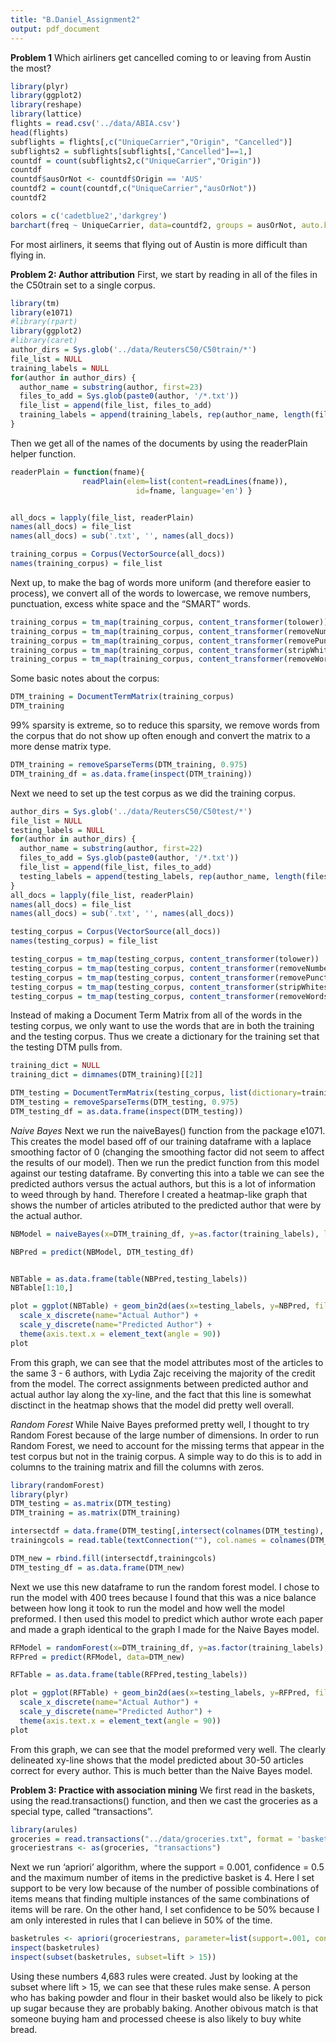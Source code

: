 ```yaml
---
title: "B.Daniel_Assignment2"
output: pdf_document
---
```

**Problem 1**
Which airliners get cancelled coming to or leaving from Austin the most? 
```r
library(plyr)
library(ggplot2)
library(reshape)
library(lattice)
flights = read.csv('../data/ABIA.csv')
head(flights)
subflights = flights[,c("UniqueCarrier","Origin", "Cancelled")]
subflights2 = subflights[subflights[,"Cancelled"]==1,]
countdf = count(subflights2,c("UniqueCarrier","Origin"))
countdf
countdf$ausOrNot <- countdf$Origin == 'AUS'
countdf2 = count(countdf,c("UniqueCarrier","ausOrNot"))
countdf2
```

```r
colors = c('cadetblue2','darkgrey')
barchart(freq ~ UniqueCarrier, data=countdf2, groups = ausOrNot, auto.key = list(space = "right", rows = 2, title = "Departing from Austin", cex.title =1), main = "The number of cancelled flights in 2008 at ABIA", xlab = "Unique Carrier ID", ylab = "Number of flights cancelled", par.settings=list(superpose.polygon=list(col=colors)))
```
For most airliners, it seems that flying out of Austin is more difficult than flying in. 


**Problem 2: Author attribution**
First, we start by reading in all of the files in the C50train set to a single corpus.
```r
library(tm)
library(e1071)
#library(rpart)
library(ggplot2)
#library(caret)
author_dirs = Sys.glob('../data/ReutersC50/C50train/*')
file_list = NULL
training_labels = NULL
for(author in author_dirs) {
  author_name = substring(author, first=23)
  files_to_add = Sys.glob(paste0(author, '/*.txt'))
  file_list = append(file_list, files_to_add)
  training_labels = append(training_labels, rep(author_name, length(files_to_add)))
}
```

Then we get all of the names of the documents by using the readerPlain helper function.
```r
readerPlain = function(fname){
				readPlain(elem=list(content=readLines(fname)), 
							id=fname, language='en') }


all_docs = lapply(file_list, readerPlain) 
names(all_docs) = file_list
names(all_docs) = sub('.txt', '', names(all_docs))

training_corpus = Corpus(VectorSource(all_docs))
names(training_corpus) = file_list
```

Next up, to make the bag of words more uniform (and therefore easier to process), we convert all of the words to lowercase, we remove numbers, punctuation, excess white space and the "SMART" words.
```r
training_corpus = tm_map(training_corpus, content_transformer(tolower)) 
training_corpus = tm_map(training_corpus, content_transformer(removeNumbers)) 
training_corpus = tm_map(training_corpus, content_transformer(removePunctuation)) 
training_corpus = tm_map(training_corpus, content_transformer(stripWhitespace)) 
training_corpus = tm_map(training_corpus, content_transformer(removeWords), stopwords("SMART"))
```

Some basic notes about the corpus:
```r
DTM_training = DocumentTermMatrix(training_corpus)
DTM_training
```

99% sparsity is extreme, so to reduce this sparsity, we remove words from the corpus that do not show up often enough and convert the matrix to a more dense matrix type.
```r
DTM_training = removeSparseTerms(DTM_training, 0.975)
DTM_training_df = as.data.frame(inspect(DTM_training))
```

Next we need to set up the test corpus as we did the training corpus.
```r
author_dirs = Sys.glob('../data/ReutersC50/C50test/*')
file_list = NULL
testing_labels = NULL
for(author in author_dirs) {
  author_name = substring(author, first=22)
  files_to_add = Sys.glob(paste0(author, '/*.txt'))
  file_list = append(file_list, files_to_add)
  testing_labels = append(testing_labels, rep(author_name, length(files_to_add)))
}
all_docs = lapply(file_list, readerPlain) 
names(all_docs) = file_list
names(all_docs) = sub('.txt', '', names(all_docs))

testing_corpus = Corpus(VectorSource(all_docs))
names(testing_corpus) = file_list

testing_corpus = tm_map(testing_corpus, content_transformer(tolower)) 
testing_corpus = tm_map(testing_corpus, content_transformer(removeNumbers)) 
testing_corpus = tm_map(testing_corpus, content_transformer(removePunctuation)) 
testing_corpus = tm_map(testing_corpus, content_transformer(stripWhitespace)) 
testing_corpus = tm_map(testing_corpus, content_transformer(removeWords), stopwords("SMART"))
```

Instead of making a Document Term Matrix from all of the words in the testing corpus, we only want to use the words that are in both the training and the testing corpus. Thus we create a dictionary for the training set that the testing DTM pulls from.
```r
training_dict = NULL
training_dict = dimnames(DTM_training)[[2]]

DTM_testing = DocumentTermMatrix(testing_corpus, list(dictionary=training_dict))
DTM_testing = removeSparseTerms(DTM_testing, 0.975)
DTM_testing_df = as.data.frame(inspect(DTM_testing))
```

*Naive Bayes*
Next we run the naiveBayes() function from the package e1071. This creates the model based off of our training dataframe with a laplace smoothing factor of 0 (changing the smoothing factor did not seem to affect the results of our model). Then we run the predict function from this model against our testing dataframe. By converting this into a table we can see the predicted authors versus the actual authors, but this is a lot of information to weed through by hand. Therefore I created a heatmap-like graph that shows the number of articles atributed to the predicted author that were by the actual author. 
```r
NBModel = naiveBayes(x=DTM_training_df, y=as.factor(training_labels), laplace=0)

NBPred = predict(NBModel, DTM_testing_df)


NBTable = as.data.frame(table(NBPred,testing_labels))
NBTable[1:10,]

plot = ggplot(NBTable) + geom_bin2d(aes(x=testing_labels, y=NBPred, fill=Freq)) + 
  scale_x_discrete(name="Actual Author") + 
  scale_y_discrete(name="Predicted Author") +
  theme(axis.text.x = element_text(angle = 90))
plot


```

From this graph, we can see that the model attributes most of the articles to the same 3 - 6 authors, with Lydia Zajc receiving the majority of the credit from the model.  The correct assignments between predicted author and actual author lay along the xy-line, and the fact that this line is somewhat disctinct in the heatmap shows that the model did pretty well overall.

*Random Forest*
While Naive Bayes preformed pretty well, I thought to try Random Forest because of the large number of dimensions. In order to run Random Forest, we need to account for the missing terms that appear in the test corpus but not in the trainig corpus. A simple way to do this is to add in columns to the training matrix and fill the columns with zeros. 
```r
library(randomForest)
library(plyr)
DTM_testing = as.matrix(DTM_testing)
DTM_training = as.matrix(DTM_training)

intersectdf = data.frame(DTM_testing[,intersect(colnames(DTM_testing), colnames(DTM_training))])
trainingcols = read.table(textConnection(""), col.names = colnames(DTM_training))

DTM_new = rbind.fill(intersectdf,trainingcols)
DTM_testing_df = as.data.frame(DTM_new)
```

Next we use this new dataframe to run the random forest model. I chose to run the model with 400 trees because I found that this was a nice balance between how long it took to run the model and how well the model preformed. I then used this model to predict which author wrote each paper and made a graph identical to the graph I made for the Naive Bayes model.
```r
RFModel = randomForest(x=DTM_training_df, y=as.factor(training_labels), ntree=400)
RFPred = predict(RFModel, data=DTM_new)

RFTable = as.data.frame(table(RFPred,testing_labels))

plot = ggplot(RFTable) + geom_bin2d(aes(x=testing_labels, y=RFPred, fill=Freq)) + 
  scale_x_discrete(name="Actual Author") + 
  scale_y_discrete(name="Predicted Author") +
  theme(axis.text.x = element_text(angle = 90))
plot

```

From this graph, we can see that the model preformed very well. The clearly delineated xy-line shows that the model predicted about 30-50 articles correct for every author.  This is much better than the Naive Bayes model. 


**Problem 3: Practice with association mining**
We first read in the baskets, using the read.transactions() function, and then we cast the groceries as a special type, called "transactions".
```r
library(arules)
groceries = read.transactions("../data/groceries.txt", format = 'basket', sep = ",")
groceriestrans <- as(groceries, "transactions")
```

Next we run 'apriori' algorithm, where the support = 0.001, confidence = 0.5 and the maximum number of items in the predictive basket is 4. Here I set support to be very low because of the number of possible combinations of items means that finding multiple instances of the same combinations of items will be rare. On the other hand, I set confidence to be 50% because I am only interested in rules that I can believe in 50% of the time.
```r
basketrules <- apriori(groceriestrans, parameter=list(support=.001, confidence=.5, maxlen=4))
inspect(basketrules)
inspect(subset(basketrules, subset=lift > 15))
```

Using these numbers 4,683 rules were created. Just by looking at the subset where lift > 15, we can see that these rules make sense.  A person who has baking powder and flour in their basket would also be likely to pick up sugar because they are probably baking. Another obivous match is that someone buying ham and processed cheese is also likely to buy white bread. 

